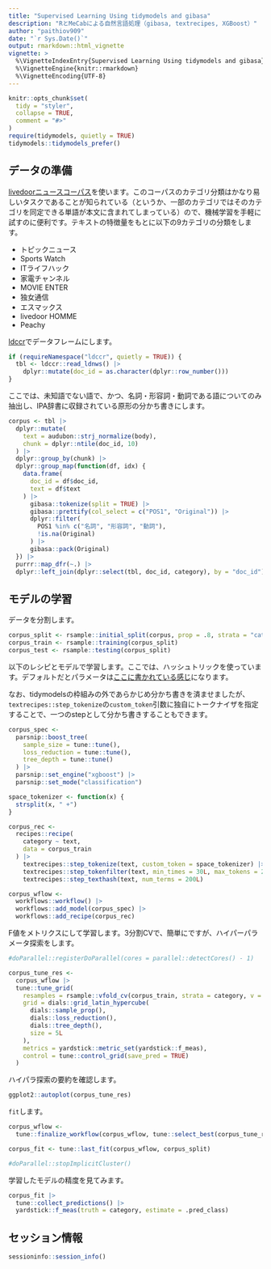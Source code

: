 ```yaml
---
title: "Supervised Learning Using tidymodels and gibasa"
description: "RとMeCabによる自然言語処理（gibasa, textrecipes, XGBoost）"
author: "paithiov909"
date: "`r Sys.Date()`"
output: rmarkdown::html_vignette
vignette: >
  %\VignetteIndexEntry{Supervised Learning Using tidymodels and gibasa}
  %\VignetteEngine{knitr::rmarkdown}
  %\VignetteEncoding{UTF-8}
---
```


```r
knitr::opts_chunk$set(
  tidy = "styler",
  collapse = TRUE,
  comment = "#>"
)
require(tidymodels, quietly = TRUE)
tidymodels::tidymodels_prefer()
```

## データの準備

[livedoorニュースコーパス](https://www.rondhuit.com/download.html#ldcc)を使います。このコーパスのカテゴリ分類はかなり易しいタスクであることが知られている（というか、一部のカテゴリではそのカテゴリを同定できる単語が本文に含まれてしまっている）ので、機械学習を手軽に試すのに便利です。テキストの特徴量をもとに以下の9カテゴリの分類をします。

- トピックニュース
- Sports Watch
- ITライフハック
- 家電チャンネル
- MOVIE ENTER
- 独女通信
- エスマックス
- livedoor HOMME
- Peachy

[ldccr](https://github.com/paithiov909/ldccr)でデータフレームにします。

```r
if (requireNamespace("ldccr", quietly = TRUE)) {
  tbl <- ldccr::read_ldnws() |>
    dplyr::mutate(doc_id = as.character(dplyr::row_number()))
}
```

ここでは、未知語でない語で、かつ、名詞・形容詞・動詞である語についてのみ抽出し、IPA辞書に収録されている原形の分かち書きにします。

```r
corpus <- tbl |>
  dplyr::mutate(
    text = audubon::strj_normalize(body),
    chunk = dplyr::ntile(doc_id, 10)
  ) |>
  dplyr::group_by(chunk) |>
  dplyr::group_map(function(df, idx) {
    data.frame(
      doc_id = df$doc_id,
      text = df$text
    ) |>
      gibasa::tokenize(split = TRUE) |>
      gibasa::prettify(col_select = c("POS1", "Original")) |>
      dplyr::filter(
        POS1 %in% c("名詞", "形容詞", "動詞"),
        !is.na(Original)
      ) |>
      gibasa::pack(Original)
  }) |>
  purrr::map_dfr(~.) |>
  dplyr::left_join(dplyr::select(tbl, doc_id, category), by = "doc_id")
```

## モデルの学習

データを分割します。

```r
corpus_split <- rsample::initial_split(corpus, prop = .8, strata = "category")
corpus_train <- rsample::training(corpus_split)
corpus_test <- rsample::testing(corpus_split)
```

以下のレシピとモデルで学習します。ここでは、ハッシュトリックを使っています。デフォルトだとパラメータは[ここに書かれている感じ](https://parsnip.tidymodels.org/reference/boost_tree.html)になります。

なお、tidymodelsの枠組みの外であらかじめ分かち書きを済ませましたが、`textrecipes::step_tokenize`の`custom_token`引数に独自にトークナイザを指定することで、一つのstepとして分かち書きすることもできます。

```r
corpus_spec <-
  parsnip::boost_tree(
    sample_size = tune::tune(),
    loss_reduction = tune::tune(),
    tree_depth = tune::tune()
  ) |>
  parsnip::set_engine("xgboost") |>
  parsnip::set_mode("classification")

space_tokenizer <- function(x) {
  strsplit(x, " +")
}

corpus_rec <-
  recipes::recipe(
    category ~ text,
    data = corpus_train
  ) |>
    textrecipes::step_tokenize(text, custom_token = space_tokenizer) |>
    textrecipes::step_tokenfilter(text, min_times = 30L, max_tokens = 200L) |>
    textrecipes::step_texthash(text, num_terms = 200L)
```

```r
corpus_wflow <-
  workflows::workflow() |>
  workflows::add_model(corpus_spec) |>
  workflows::add_recipe(corpus_rec)
```

F値をメトリクスにして学習します。3分割CVで、簡単にですが、ハイパーパラメータ探索をします。

```r
#doParallel::registerDoParallel(cores = parallel::detectCores() - 1)

corpus_tune_res <-
  corpus_wflow |>
  tune::tune_grid(
    resamples = rsample::vfold_cv(corpus_train, strata = category, v = 3L),
    grid = dials::grid_latin_hypercube(
      dials::sample_prop(),
      dials::loss_reduction(),
      dials::tree_depth(),
      size = 5L
    ),
    metrics = yardstick::metric_set(yardstick::f_meas),
    control = tune::control_grid(save_pred = TRUE)
  )
```

ハイパラ探索の要約を確認します。

```r
ggplot2::autoplot(corpus_tune_res)
```

`fit`します。

```r
corpus_wflow <-
  tune::finalize_workflow(corpus_wflow, tune::select_best(corpus_tune_res, metric = "f_meas"))

corpus_fit <- tune::last_fit(corpus_wflow, corpus_split)

#doParallel::stopImplicitCluster()
```

学習したモデルの精度を見てみます。

```r
corpus_fit |>
  tune::collect_predictions() |>
  yardstick::f_meas(truth = category, estimate = .pred_class)
```

## セッション情報

```r
sessioninfo::session_info()
```
